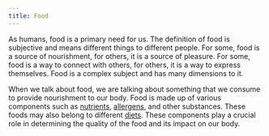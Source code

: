 ```yaml
---
title: Food
---
```


As humans, food is a primary need for us. The definition of food is subjective and means different things to different people. For some, food is a source of nourishment, for others, it is a source of pleasure. For some, food is a way to connect with others, for others, it is a way to express themselves. Food is a complex subject and has many dimensions to it.

When we talk about food, we are talking about something that we consume to provide nourishment to our body. Food is made up of various components such as [nutrients](/guides/nutrient), [allergens](/guides/allergen), and other substances. These foods may also belong to different [diets](/guides/diet). These components play a crucial role in determining the quality of the food and its impact on our body.